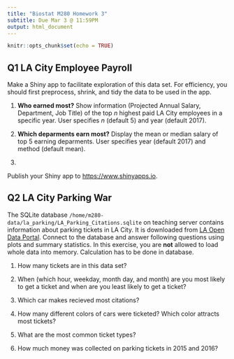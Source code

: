 ```yaml
---
title: "Biostat M280 Homework 3"
subtitle: Due Mar 3 @ 11:59PM
output: html_document
---
```


```r
knitr::opts_chunk$set(echo = TRUE)
```

## Q1 LA City Employee Payroll

Make a Shiny app to facilitate exploration of this data set. For efficiency, you should first preprocess, shrink, and tidy the data to be used in the app.

1. **Who earned most?** Show information (Projected Annual Salary, Department, Job Title) of the top $n$ highest paid LA City employees in a specific year. User specifies $n$ (default 5) and year (default 2017).

0. **Which deparments earn most?** Display the mean or median salary of top 5 earning deparments. User specifies year (default 2017) and method (default mean).

0. 

Publish your Shiny app to <https://www.shinyapps.io>. 

## Q2 LA City Parking War

The SQLite database `/home/m280-data/la_parking/LA_Parking_Citations.sqlite` on teaching server contains information about parking tickets in LA City. It is downloaded from [LA Open Data Portal](https://data.lacity.org/A-Well-Run-City/Parking-Citations/wjz9-h9np). Connect to the database and answer following questions using plots and summary statistics. In this exercise, you are **not** allowed to load whole data into memory. Calculation has to be done in database.

1. How many tickets are in this data set?

0. When (which hour, weekday, month day, and month) are you most likely to get a ticket and when are you least likely to get a ticket?

0. Which car makes recieved most citations?

0. How many different colors of cars were ticketed? Which color attracts most tickets?

0. What are the most common ticket types?

0. How much money was collected on parking tickets in 2015 and 2016?

